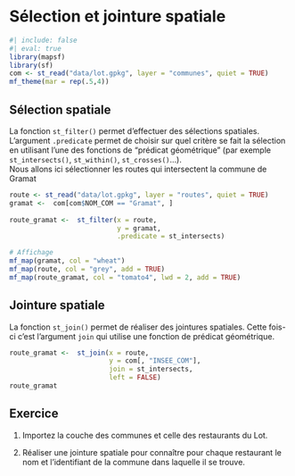 # Sélection et jointure spatiale

```r
#| include: false
#| eval: true
library(mapsf)
library(sf)
com <- st_read("data/lot.gpkg", layer = "communes", quiet = TRUE)
mf_theme(mar = rep(.5,4))
```

## Sélection spatiale

La fonction `st_filter()` permet d'effectuer des sélections spatiales. 
L'argument `.predicate` permet de choisir sur quel critère se fait la 
sélection en utilisant l'une des fonctions de "prédicat géométrique" 
(par exemple `st_intersects()`, `st_within()`, `st_crosses()`...).  
Nous allons ici sélectionner les routes qui intersectent la commune de Gramat
```r
route <- st_read("data/lot.gpkg", layer = "routes", quiet = TRUE)
gramat <-  com[com$NOM_COM == "Gramat", ]
      
route_gramat <-  st_filter(x = route, 
                           y = gramat,
                           .predicate = st_intersects)

# Affichage     
mf_map(gramat, col = "wheat")
mf_map(route, col = "grey", add = TRUE)
mf_map(route_gramat, col = "tomato4", lwd = 2, add = TRUE)  
```


## Jointure spatiale

La fonction `st_join()` permet de réaliser des jointures spatiales. 
Cette fois-ci c'est l'argument `join` qui utilise une fonction de 
prédicat géométrique.

```r
route_gramat <-  st_join(x = route,
                         y = com[, "INSEE_COM"],
                         join = st_intersects,
                         left = FALSE)
route_gramat
```


## Exercice {.unnumbered}

1. Importez la couche des communes et celle des restaurants du Lot.

2. Réaliser une jointure spatiale pour connaître pour chaque restaurant le nom et l'identifiant de la commune dans laquelle il se trouve. 

